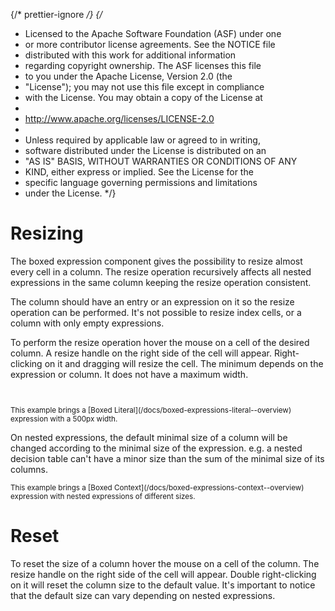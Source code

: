 {/* prettier-ignore */}
{/*

- Licensed to the Apache Software Foundation (ASF) under one
- or more contributor license agreements. See the NOTICE file
- distributed with this work for additional information
- regarding copyright ownership. The ASF licenses this file
- to you under the Apache License, Version 2.0 (the
- "License"); you may not use this file except in compliance
- with the License. You may obtain a copy of the License at
-
- http://www.apache.org/licenses/LICENSE-2.0
-
- Unless required by applicable law or agreed to in writing,
- software distributed under the License is distributed on an
- "AS IS" BASIS, WITHOUT WARRANTIES OR CONDITIONS OF ANY
- KIND, either express or implied. See the License for the
- specific language governing permissions and limitations
- under the License.
  \*/}


<Meta title="MDX/Features/Resizing/Overview" of={Resizing} />

# Resizing

The boxed expression component gives the possibility to resize almost every cell in a column.
The resize operation recursively affects all nested expressions in the same column
keeping the resize operation consistent.

The column should have an entry or an expression on it so the resize operation can be performed. It's not possible
to resize index cells, or a column with only empty expressions.

To perform the resize operation hover the mouse on a cell of the desired column.
A resize handle on the right side of the cell will appear. Right-clicking on it and dragging
will resize the cell. The minimum depends on the expression or column. It does not have a maximum width.

<div style={{ display: "flex", flexDirection: "row" }}>
  <Story of={Resizing.CanDrive} />
  <small>
    <br />
    <br />
    This example brings a [Boxed Literal](/docs/boxed-expressions-literal--overview) expression with a 500px width.
  </small>
</div>

On nested expressions, the default minimal size of a column will be changed according to the
minimal size of the expression. e.g. a nested decision table can't have a minor size than
the sum of the minimal size of its columns.

<div style={{ display: "flex", flexDirection: "column" }}>
  <Story of={Resizing.Nested} />
  <small>
    This example brings a [Boxed Context](/docs/boxed-expressions-context--overview) expression with nested expressions
    of different sizes.
  </small>
</div>

# Reset

To reset the size of a column hover the mouse on a cell of the column.
The resize handle on the right side of the cell will appear. Double right-clicking on it will
reset the column size to the default value. It's important to notice that the default size
can vary depending on nested expressions.

